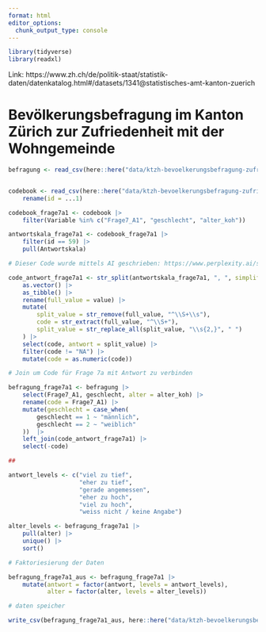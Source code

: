 ```yaml
---
format: html
editor_options: 
  chunk_output_type: console
---
```


```r
library(tidyverse)
library(readxl)
```

Link: https://www.zh.ch/de/politik-staat/statistik-daten/datenkatalog.html#/datasets/1341@statistisches-amt-kanton-zuerich

#  Bevölkerungsbefragung im Kanton Zürich zur Zufriedenheit mit der Wohngemeinde 

```r

befragung <- read_csv(here::here("data/ktzh-bevoelkerungsbefragung-zufriedenheit/KTZH_00001341_00002759.csv")) 


codebook <- read_csv(here::here("data/ktzh-bevoelkerungsbefragung-zufriedenheit/KTZH_00001341_00002918.csv")) |> 
    rename(id = ...1)

codebook_frage7a1 <- codebook |> 
    filter(Variable %in% c("Frage7_A1", "geschlecht", "alter_koh")) 

antwortskala_frage7a1 <- codebook_frage7a1 |> 
    filter(id == 59) |> 
    pull(Antwortskala)

# Dieser Code wurde mittels AI geschrieben: https://www.perplexity.ai/search/in-r-tidyverse-turn-the-follow-BpoeP_WIRkG4OSYznMjWyQ

code_antwort_frage7a1 <- str_split(antwortskala_frage7a1, ", ", simplify = TRUE) |> 
    as.vector() |> 
    as_tibble() |>
    rename(full_value = value) |>
    mutate(
        split_value = str_remove(full_value, "^\\S+\\s"),
        code = str_extract(full_value, "^\\S+"),
        split_value = str_replace_all(split_value, "\\s{2,}", " ")
    ) |>
    select(code, antwort = split_value) |> 
    filter(code != "NA") |> 
    mutate(code = as.numeric(code))

# Join um Code für Frage 7a mit Antwort zu verbinden

befragung_frage7a1 <- befragung |> 
    select(Frage7_A1, geschlecht, alter = alter_koh) |> 
    rename(code = Frage7_A1) |> 
    mutate(geschlecht = case_when(
        geschlecht == 1 ~ "männlich",
        geschlecht == 2 ~ "weiblich"
    ))  |> 
    left_join(code_antwort_frage7a1) |> 
    select(-code)

##

antwort_levels <- c("viel zu tief", 
                    "eher zu tief", 
                    "gerade angemessen", 
                    "eher zu hoch", 
                    "viel zu hoch", 
                    "weiss nicht / keine Angabe")

alter_levels <- befragung_frage7a1 |>
    pull(alter) |> 
    unique() |> 
    sort() 

# Faktoriesierung der Daten

befragung_frage7a1_aus <- befragung_frage7a1 |> 
    mutate(antwort = factor(antwort, levels = antwort_levels),
           alter = factor(alter, levels = alter_levels)) 

# daten speicher

write_csv(befragung_frage7a1_aus, here::here("data/ktzh-bevoelkerungsbefragung-zufriedenheit/KTZH_00001341_00002759_frage7a1_tidy.csv"))


```
